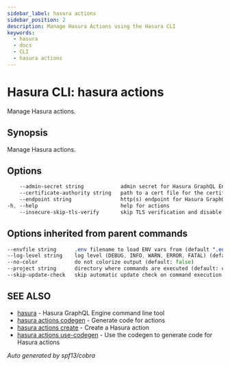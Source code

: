 ```yaml
---
sidebar_label: hasura actions
sidebar_position: 2
description: Manage Hasura Actions using the Hasura CLI
keywords:
  - hasura
  - docs
  - CLI
  - hasura actions
---
```


# Hasura CLI: hasura actions

Manage Hasura actions.

## Synopsis

Manage Hasura actions.

## Options

```sass
    --admin-secret string            admin secret for Hasura GraphQL Engine (env "HASURA_GRAPHQL_ADMIN_SECRET")
    --certificate-authority string   path to a cert file for the certificate authority (env "HASURA_GRAPHQL_CERTIFICATE_AUTHORITY")
    --endpoint string                http(s) endpoint for Hasura GraphQL Engine (env "HASURA_GRAPHQL_ENDPOINT")
-h, --help                           help for actions
    --insecure-skip-tls-verify       skip TLS verification and disable cert checking (default: false) (env "HASURA_GRAPHQL_INSECURE_SKIP_TLS_VERIFY")
```

## Options inherited from parent commands

```sass
--envfile string      .env filename to load ENV vars from (default ".env")
--log-level string    log level (DEBUG, INFO, WARN, ERROR, FATAL) (default "INFO")
--no-color            do not colorize output (default: false)
--project string      directory where commands are executed (default: current dir)
--skip-update-check   skip automatic update check on command execution
```

## SEE ALSO

- [hasura](/hasura-cli/commands/hasura.mdx) - Hasura GraphQL Engine command line tool
- [hasura actions codegen](/hasura-cli/commands/hasura_actions_codegen.mdx) - Generate code for actions
- [hasura actions create](/hasura-cli/commands/hasura_actions_create.mdx) - Create a Hasura action
- [hasura actions use-codegen](/hasura-cli/commands/hasura_actions_use-codegen.mdx) - Use the codegen to generate code for Hasura actions

_Auto generated by spf13/cobra_

